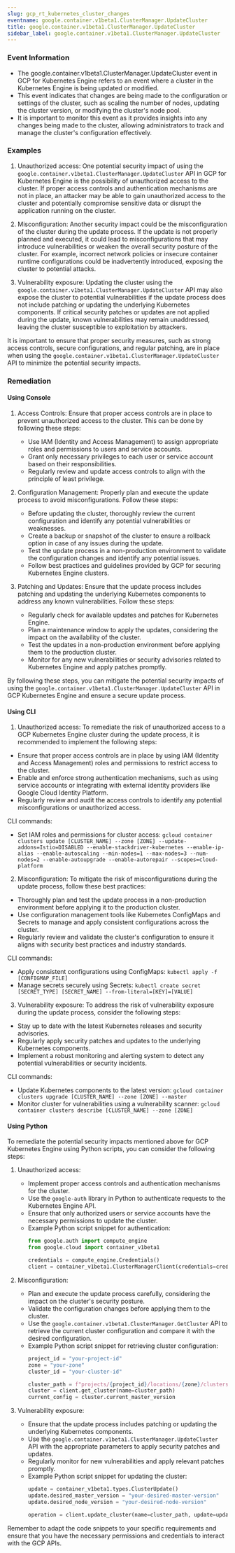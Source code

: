 ```yaml
--- 
slug: gcp_rt_kubernetes_cluster_changes
eventname: google.container.v1beta1.ClusterManager.UpdateCluster
title: google.container.v1beta1.ClusterManager.UpdateCluster
sidebar_label: google.container.v1beta1.ClusterManager.UpdateCluster
---
```

                       
### Event Information

- The google.container.v1beta1.ClusterManager.UpdateCluster event in GCP for Kubernetes Engine refers to an event where a cluster in the Kubernetes Engine is being updated or modified.
- This event indicates that changes are being made to the configuration or settings of the cluster, such as scaling the number of nodes, updating the cluster version, or modifying the cluster's node pool.
- It is important to monitor this event as it provides insights into any changes being made to the cluster, allowing administrators to track and manage the cluster's configuration effectively.


### Examples

1. Unauthorized access: One potential security impact of using the `google.container.v1beta1.ClusterManager.UpdateCluster` API in GCP for Kubernetes Engine is the possibility of unauthorized access to the cluster. If proper access controls and authentication mechanisms are not in place, an attacker may be able to gain unauthorized access to the cluster and potentially compromise sensitive data or disrupt the application running on the cluster.

2. Misconfiguration: Another security impact could be the misconfiguration of the cluster during the update process. If the update is not properly planned and executed, it could lead to misconfigurations that may introduce vulnerabilities or weaken the overall security posture of the cluster. For example, incorrect network policies or insecure container runtime configurations could be inadvertently introduced, exposing the cluster to potential attacks.

3. Vulnerability exposure: Updating the cluster using the `google.container.v1beta1.ClusterManager.UpdateCluster` API may also expose the cluster to potential vulnerabilities if the update process does not include patching or updating the underlying Kubernetes components. If critical security patches or updates are not applied during the update, known vulnerabilities may remain unaddressed, leaving the cluster susceptible to exploitation by attackers.

It is important to ensure that proper security measures, such as strong access controls, secure configurations, and regular patching, are in place when using the `google.container.v1beta1.ClusterManager.UpdateCluster` API to minimize the potential security impacts.

### Remediation

#### Using Console

1. Access Controls: Ensure that proper access controls are in place to prevent unauthorized access to the cluster. This can be done by following these steps:
   - Use IAM (Identity and Access Management) to assign appropriate roles and permissions to users and service accounts.
   - Grant only necessary privileges to each user or service account based on their responsibilities.
   - Regularly review and update access controls to align with the principle of least privilege.

2. Configuration Management: Properly plan and execute the update process to avoid misconfigurations. Follow these steps:
   - Before updating the cluster, thoroughly review the current configuration and identify any potential vulnerabilities or weaknesses.
   - Create a backup or snapshot of the cluster to ensure a rollback option in case of any issues during the update.
   - Test the update process in a non-production environment to validate the configuration changes and identify any potential issues.
   - Follow best practices and guidelines provided by GCP for securing Kubernetes Engine clusters.

3. Patching and Updates: Ensure that the update process includes patching and updating the underlying Kubernetes components to address any known vulnerabilities. Follow these steps:
   - Regularly check for available updates and patches for Kubernetes Engine.
   - Plan a maintenance window to apply the updates, considering the impact on the availability of the cluster.
   - Test the updates in a non-production environment before applying them to the production cluster.
   - Monitor for any new vulnerabilities or security advisories related to Kubernetes Engine and apply patches promptly.

By following these steps, you can mitigate the potential security impacts of using the `google.container.v1beta1.ClusterManager.UpdateCluster` API in GCP Kubernetes Engine and ensure a secure update process.

#### Using CLI

1. Unauthorized access: To remediate the risk of unauthorized access to a GCP Kubernetes Engine cluster during the update process, it is recommended to implement the following steps:

- Ensure that proper access controls are in place by using IAM (Identity and Access Management) roles and permissions to restrict access to the cluster.
- Enable and enforce strong authentication mechanisms, such as using service accounts or integrating with external identity providers like Google Cloud Identity Platform.
- Regularly review and audit the access controls to identify any potential misconfigurations or unauthorized access.

CLI commands:
- Set IAM roles and permissions for cluster access:
  `gcloud container clusters update [CLUSTER_NAME] --zone [ZONE] --update-addons=Istio=DISABLED --enable-stackdriver-kubernetes --enable-ip-alias --enable-autoscaling --min-nodes=1 --max-nodes=3 --num-nodes=2 --enable-autoupgrade --enable-autorepair --scopes=cloud-platform`

2. Misconfiguration: To mitigate the risk of misconfigurations during the update process, follow these best practices:

- Thoroughly plan and test the update process in a non-production environment before applying it to the production cluster.
- Use configuration management tools like Kubernetes ConfigMaps and Secrets to manage and apply consistent configurations across the cluster.
- Regularly review and validate the cluster's configuration to ensure it aligns with security best practices and industry standards.

CLI commands:
- Apply consistent configurations using ConfigMaps:
  `kubectl apply -f [CONFIGMAP_FILE]`
- Manage secrets securely using Secrets:
  `kubectl create secret [SECRET_TYPE] [SECRET_NAME] --from-literal=[KEY]=[VALUE]`

3. Vulnerability exposure: To address the risk of vulnerability exposure during the update process, consider the following steps:

- Stay up to date with the latest Kubernetes releases and security advisories.
- Regularly apply security patches and updates to the underlying Kubernetes components.
- Implement a robust monitoring and alerting system to detect any potential vulnerabilities or security incidents.

CLI commands:
- Update Kubernetes components to the latest version:
  `gcloud container clusters upgrade [CLUSTER_NAME] --zone [ZONE] --master`
- Monitor cluster for vulnerabilities using a vulnerability scanner:
  `gcloud container clusters describe [CLUSTER_NAME] --zone [ZONE]`

#### Using Python

To remediate the potential security impacts mentioned above for GCP Kubernetes Engine using Python scripts, you can consider the following steps:

1. Unauthorized access:
   - Implement proper access controls and authentication mechanisms for the cluster.
   - Use the `google-auth` library in Python to authenticate requests to the Kubernetes Engine API.
   - Ensure that only authorized users or service accounts have the necessary permissions to update the cluster.
   - Example Python script snippet for authentication:
     ```python
     from google.auth import compute_engine
     from google.cloud import container_v1beta1

     credentials = compute_engine.Credentials()
     client = container_v1beta1.ClusterManagerClient(credentials=credentials)
     ```

2. Misconfiguration:
   - Plan and execute the update process carefully, considering the impact on the cluster's security posture.
   - Validate the configuration changes before applying them to the cluster.
   - Use the `google.container.v1beta1.ClusterManager.GetCluster` API to retrieve the current cluster configuration and compare it with the desired configuration.
   - Example Python script snippet for retrieving cluster configuration:
     ```python
     project_id = "your-project-id"
     zone = "your-zone"
     cluster_id = "your-cluster-id"

     cluster_path = f"projects/{project_id}/locations/{zone}/clusters/{cluster_id}"
     cluster = client.get_cluster(name=cluster_path)
     current_config = cluster.current_master_version
     ```

3. Vulnerability exposure:
   - Ensure that the update process includes patching or updating the underlying Kubernetes components.
   - Use the `google.container.v1beta1.ClusterManager.UpdateCluster` API with the appropriate parameters to apply security patches and updates.
   - Regularly monitor for new vulnerabilities and apply relevant patches promptly.
   - Example Python script snippet for updating the cluster:
     ```python
     update = container_v1beta1.types.ClusterUpdate()
     update.desired_master_version = "your-desired-master-version"
     update.desired_node_version = "your-desired-node-version"

     operation = client.update_cluster(name=cluster_path, update=update)
     ```

Remember to adapt the code snippets to your specific requirements and ensure that you have the necessary permissions and credentials to interact with the GCP APIs.


 